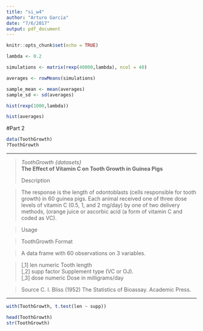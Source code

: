 ```yaml
---
title: "si_w4"
author: "Arturo Garcia"
date: "7/6/2017"
output: pdf_document
---
```


```r
knitr::opts_chunk$set(echo = TRUE)
```

```r
lambda <- 0.2

simulations <- matrix(rexp(40000,lambda), ncol = 40)

averages <- rowMeans(simulations)

sample_mean <- mean(averages)
sample_sd <- sd(averages)

hist(rexp(1000,lambda))

hist(averages)
```

#Part 2 

```r
data(ToothGrowth)
?ToothGrowth
```
***
>
*ToothGrowth {datasets}*     
**The Effect of Vitamin C on Tooth Growth in Guinea Pigs**
>
Description

>The response is the length of odontoblasts (cells responsible for tooth growth) in 60 guinea pigs. Each animal received one of three dose levels of vitamin C (0.5, 1, and 2 mg/day) by one of two delivery methods, (orange juice or ascorbic acid (a form of vitamin C and coded as VC).

>Usage

>ToothGrowth
>Format

>A data frame with 60 observations on 3 variables.

>[,1]	 len	 numeric	 Tooth length   
>[,2]	 supp	 factor	 Supplement type (VC or OJ).   
>[,3]	 dose	 numeric	 Dose in milligrams/day    

>Source
>C. I. Bliss (1952) The Statistics of Bioassay. Academic Press.

***



```r
with(ToothGrowth, t.test(len ~ supp))

head(ToothGrowth)
str(ToothGrowth)
```

